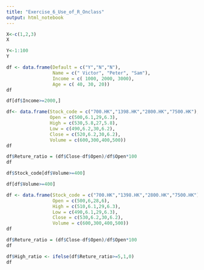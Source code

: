 ```yaml
---
title: "Exercise_6_Use_of_R_Onclass"
output: html_notebook
---
```


```r
X<-c(1,2,3)
X
```
```r
Y<-1:100
Y
```


```r
df <- data.frame(Default = c("Y","N","N"), 
                 Name = c(" Victor", "Peter", "Sam"), 
                 Income = c( 1000, 2000, 3000), 
                 Age = c( 40, 30, 20))
df

```

```r
df[df$Income>=2000,]
```
```r
df<- data.frame(Stock_code = c("700.HK","1398.HK","2800.HK","7500.HK"),
                Open = c(500,6.1,29,6.3),
                High = c(530,5.8,27,5.8),
                Low = c(490,6.2,30,6.2),
                Close = c(520,6.2,30,6.2),
                Volume = c(600,300,400,500))
df
```
```r
df$Reture_ratio = (df$Close-df$Open)/df$Open*100
df
```

```r
df$Stock_code[df$Volume>=400]
```

```r
df[df$Volume>=400]
```
```r
df <- data.frame(Stock_code = c("700.HK","1398.HK","2800.HK","7500.HK"),
                 Open = c(500,6,28,6),
                 High = c(510,6.1,29,6.3),
                 Low = c(490,6.1,29,6.3),
                 Close = c(530,6.2,30,6.2),
                 Volume = c(600,300,400,500))
df

```

```r
df$Reture_ratio = (df$Close-df$Open)/df$Open*100
df
```

```r
df$High_ratio <- ifelse(df$Reture_ratio>=5,1,0)
df
```

